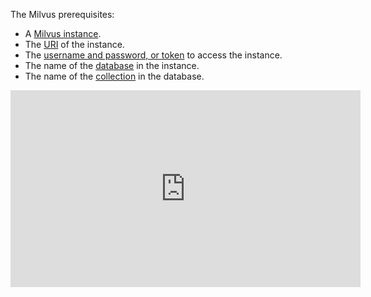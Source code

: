 The Milvus prerequisites:

- A [Milvus instance](https://milvus.io/docs/install-overview.md).
- The [URI](https://milvus.io/api-reference/pymilvus/v2.4.x/MilvusClient/Client/MilvusClient.md) of the instance.
- The [username and password, or token](https://milvus.io/docs/authenticate.md) to access the instance.
- The name of the [database](https://milvus.io/docs/manage_databases.md) in the instance.
- The name of the [collection](https://milvus.io/docs/manage-collections.md) in the database.

<iframe
width="560"
height="315"
src="https://www.youtube.com/embed/tl9eV-_nAHI"
title="YouTube video player"
frameborder="0"
allow="accelerometer; autoplay; clipboard-write; encrypted-media; gyroscope; picture-in-picture"
allowfullscreen
></iframe>
